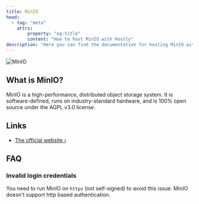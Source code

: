 ```yaml
---
title: MinIO
head:
  - tag: "meta"
    attrs:
        property: "og:title"
        content: "How to host MinIO with Hostly"
description: "Here you can find the documentation for hosting MinIO with Hostly."
---
```



<Badge text="One-click setup." variant="note" size="large" />

![MinIO](https://github.com/minio.png)

## What is MinIO?

MinIO is a high-performance, distributed object storage system. It is software-defined, runs on industry-standard hardware, and is 100% open source under the AGPL v3.0 license.

## Links

- [The official website ›](https://min.io/)

## FAQ

### Invalid login credentials

You need to run MinIO on `https` (not self-signed) to avoid this issue. MinIO doesn't support http based authentication.
